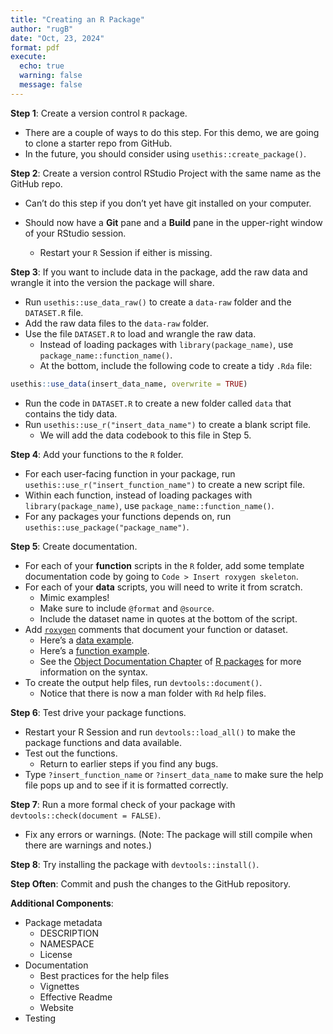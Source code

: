 ```yaml
---
title: "Creating an R Package"
author: "rugB"
date: "Oct, 23, 2024"
format: pdf
execute:
  echo: true
  warning: false
  message: false
---
```




**Step 1**: Create a version control `R` package.  

+ There are a couple of ways to do this step.  For this demo, we are going to clone a starter repo from GitHub.
+ In the future, you should consider using `usethis::create_package()`.

**Step 2**: Create a version control RStudio Project with the same name as the GitHub repo.

+ Can't do this step if you don't yet have git installed on your computer.
+ Should now have a **Git** pane and a **Build** pane in the upper-right window of your RStudio session.

    * Restart your `R` Session if either is missing.

**Step 3**: If you want to include data in the package, add the raw data and wrangle it into the version the package will share.

+ Run `usethis::use_data_raw()` to create a `data-raw` folder and the `DATASET.R` file.
+ Add the raw data files to the `data-raw` folder.
+ Use the file `DATASET.R` to load and wrangle the raw data.
    + Instead of loading packages with `library(package_name)`, use `package_name::function_name()`.
    + At the bottom, include the following code to create a tidy `.Rda` file:
    
```r
usethis::use_data(insert_data_name, overwrite = TRUE)
```

+ Run the code in `DATASET.R` to create a new folder called `data` that contains the tidy data.
+ Run `usethis::use_r("insert_data_name")` to create a blank script file.  
    + We will add the data codebook to this file in Step 5.

**Step 4**: Add your functions to the `R` folder.

+  For each user-facing function in your package, run `usethis::use_r("insert_function_name")` to create a new script file.
+  Within each function, instead of loading packages with `library(package_name)`, use `package_name::function_name()`.
+  For any packages your functions depends on, run `usethis::use_package("package_name")`.

**Step 5**: Create documentation.

+ For each of your **function** scripts in the `R` folder, add some template documentation code by going to `Code > Insert roxygen skeleton`.
+ For each of your **data** scripts, you will need to write it from scratch. 
    + Mimic examples! 
    + Make sure to include `@format` and `@source`.
    + Include the dataset name in quotes at the bottom of the script.
+ Add [`roxygen`](https://cran.r-project.org/web/packages/roxygen2/index.html) comments that document your function or dataset.
    + Here's a [data example](https://github.com/allisonhorst/palmerpenguins/blob/master/R/penguins.R).
    + Here's a [function example](https://github.com/juliasilge/tidytext/blob/main/R/bind_tf_idf.R).
    + See the [Object Documentation Chapter](https://r-pkgs.org/man.html) of [R packages](https://r-pkgs.org/) for more information on the syntax.
* To create the output help files, run `devtools::document()`.
    + Notice that there is now a man folder with `Rd` help files.


**Step 6**: Test drive your package functions.

* Restart your R Session and run `devtools::load_all()` to make the package functions and data available.
* Test out the functions.
    + Return to earlier steps if you find any bugs.
+ Type `?insert_function_name` or `?insert_data_name` to make sure the help file pops up and to see if it is formatted correctly.
    
**Step 7**: Run a more formal check of your package with `devtools::check(document = FALSE)`.

- Fix any errors or warnings.  (Note: The package will still compile when there are warnings and notes.)

**Step 8**: Try installing the package with `devtools::install()`.

**Step Often**: Commit and push the changes to the GitHub repository. 

**Additional Components**: 

* Package metadata
    + DESCRIPTION
    + NAMESPACE
    + License
* Documentation
    + Best practices for the help files
    + Vignettes
    + Effective Readme
    + Website
* Testing